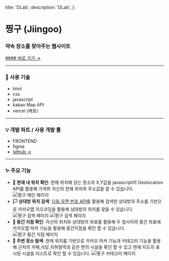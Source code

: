   title: 'DLab',
  description: 'DLab',
};

# 찡구 (Jiingoo)

### 약속 장소를 찾아주는 웹사이트

<a href='https://jjing-goo.vercel.app/' target='_blank'>
  #### 바로 가기 →
</a>

---

### 📝 사용 기술

- html
- css
- javascript
- kakao Map API
- vercel (배포)

---

### 💡 개발 파트 / 사용 개발 툴

- FRONTEND
- figma
- [github →](https://github.com/jiyoonyee/SpotHub_Last)

---

### ✨ 주요 기능

- **🚩 현재 내 위치 확인**: 현재 위치해 있는 장소의 X,Y값을 javascript의 Geolocation API를 활용해 가져와 자신의 현재 위치와 주소값을 알 수 있습니다.
  ![찡구 메인 페이지](/images/jiingooWebMain.png)
- **🏳️ 상대방 위치 검색**: [다음 우편 번호 API](https://postcode.map.daum.net/guide)를 활용해 검색한 상대방의 주소를 기반으로 카카오맵 지오코딩을 활용해 상대방의 위치를 찾을 수 있습니다.
  ![찡구 검색 페이지](/images/jiingooWebSearch.png)
  ![찡구 검색 페이지](/images/jiingooWebSearchC.png)
- **🏁 중간 지점 확인**: 자신의 위치와 상대방의 좌표를 활용해 두 점사이의 중간 좌표에 카카오맵 마커 기능을 활용해 중간지점을 확인 할 수 있습니다.
  ![찡구 중간 지점 페이지](/images/jiingooWebMiddle.png)
- **🔎 주변 장소 탐색**: 현재 위치를 기반으로 카카오 마커 기능과 카테고리 기능을 활용해 근처의 카페,식당,지하철역과 같은 편의 시설을 확인 할 수 있고 현재 지도의 표시된 시설을 리스트로 확인 할 수 있습니다.
  ![찡구 카테고리 페이지](/images/jiingooCategory.png)
